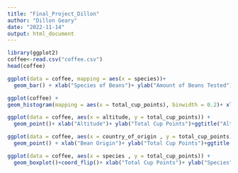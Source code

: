 ---
title: "Final_Project_Dillon"
author: "Dillon Geary"
date: "2022-11-14"
output: html_document
---

```{r}
library(ggplot2)
coffee<-read.csv("coffee.csv")
head(coffee)
```
```{r}
ggplot(data = coffee, mapping = aes(x = species))+
  geom_bar() + xlab("Species of Beans")+ ylab("Amount of Beans Tested")+ggtitle("Beans tested from different Species")

```


```{r}
ggplot(coffee) +
geom_histogram(mapping = aes(x = total_cup_points), binwidth = 0.2)+ xlab("Total Cup Points")+ ylab("Count of rated beans") + ggtitle("Distrubution of ratings for different beans")
```



```{r}
ggplot(data = coffee, aes(x = altitude, y = total_cup_points)) +
  geom_point()+ xlab("Altitude")+ ylab("Total Cup Points")+ggtitle("Altitudes affect on the cup rating")
```
```{r}
ggplot(data = coffee, aes(x = country_of_origin , y = total_cup_points)) +
  geom_point() + xlab("Bean Origin")+ ylab("Total Cup Points")+ggtitle("Country of origins affect on cup")
```

```{r}
ggplot(data = coffee, aes(x = species , y = total_cup_points)) +
  geom_boxplot()+coord_flip()+ xlab("Total Cup Points")+ ylab("Species")+ggtitle("Species VS Total Cup Points")
```
